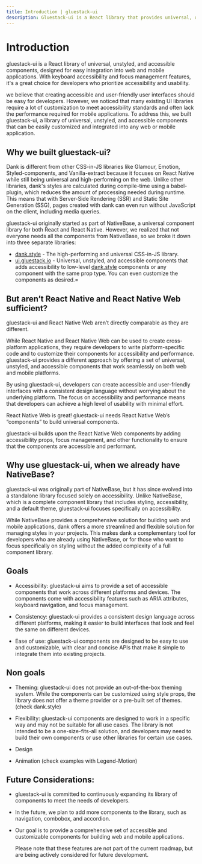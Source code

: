 ```yaml
---
title: Introduction | gluestack-ui
description: Gluestack-ui is a React library that provides universal, unstyled, and accessible components. It includes keyboard accessibility and focus management features, making it a great choice for developers who prioritize accessibility and usability.
---
```



<Meta title="Overview/Introduction" />

# Introduction

gluestack-ui is a React library of universal, unstyled, and accessible components, designed for easy integration into web and mobile applications. With keyboard accessibility and focus management features, it's a great choice for developers who prioritize accessibility and usability.

we believe that creating accessible and user-friendly user interfaces should be easy for developers. However, we noticed that many existing UI libraries require a lot of customization to meet accessibility standards and often lack the performance required for mobile applications. To address this, we built gluestack-ui, a library of universal, unstyled, and accessible components that can be easily customized and integrated into any web or mobile application.

## Why we built gluestack-ui?

Dank is different from other CSS-in-JS libraries like Glamour, Emotion, Styled-components, and Vanilla-extract because it focuses on React Native while still being universal and high-performing on the web. Unlike other libraries, dank's styles are calculated during compile-time using a babel-plugin, which reduces the amount of processing needed during runtime. This means that with Server-Side Rendering (SSR) and Static Site Generation (SSG), pages created with dank can even run without JavaScript on the client, including media queries.

gluestack-ui originally started as part of NativeBase, a universal component library for both React and React Native. However, we realized that not everyone needs all the components from NativeBase, so we broke it down into three separate libraries:

- [dank.style](https://dank.style) - The high-performing and universal CSS-in-JS library.
- [ui.gluestack.io](https://ui.gluestack.io) - Universal, unstyled, and accessible components that adds accessibility to low-level [dank.style](https://dank.style) components or any component with the same prop type. You can even customize the components as desired.=

## But aren’t React Native and React Native Web sufficient?

gluestack-ui and React Native Web aren’t directly comparable as they are different.

While React Native and React Native Web can be used to create cross-platform applications, they require developers to write platform-specific code and to customize their components for accessibility and performance. gluestack-ui provides a different approach by offering a set of universal, unstyled, and accessible components that work seamlessly on both web and mobile platforms.

By using gluestack-ui, developers can create accessible and user-friendly interfaces with a consistent design language without worrying about the underlying platform. The focus on accessibility and performance means that developers can achieve a high level of usability with minimal effort.

React Native Web is great! gluestack-ui needs React Native Web’s “components” to build universal components.

gluestack-ui builds upon the React Native Web components by adding accessibility props, focus management, and other functionality to ensure that the components are accessible and performant.

## Why use gluestack-ui, when we already have NativeBase?

gluestack-ui was originally part of NativeBase, but it has since evolved into a standalone library focused solely on accessibility. Unlike NativeBase, which is a complete component library that includes styling, accessibility, and a default theme, gluestack-ui focuses specifically on accessibility.

While NativeBase provides a comprehensive solution for building web and mobile applications, dank offers a more streamlined and flexible solution for managing styles in your projects. This makes dank a complementary tool for developers who are already using NativeBase, or for those who want to focus specifically on styling without the added complexity of a full component library.

## Goals

- Accessibility: gluestack-ui aims to provide a set of accessible components that work across different platforms and devices. The components come with accessibility features such as ARIA attributes, keyboard navigation, and focus management.

- Consistency: gluestack-ui provides a consistent design language across different platforms, making it easier to build interfaces that look and feel the same on different devices.

- Ease of use: gluestack-ui components are designed to be easy to use and customizable, with clear and concise APIs that make it simple to integrate them into existing projects.

## Non goals

- Theming: gluestack-ui does not provide an out-of-the-box theming system. While the components can be customized using style props, the library does not offer a theme provider or a pre-built set of themes. (check dank.style)

- Flexibility: gluestack-ui components are designed to work in a specific way and may not be suitable for all use cases. The library is not intended to be a one-size-fits-all solution, and developers may need to build their own components or use other libraries for certain use cases.

- Design

- Animation (check examples with Legend-Motion)

## Future Considerations:

- gluestack-ui is committed to continuously expanding its library of components to meet the needs of developers.
- In the future, we plan to add more components to the library, such as navigation, combobox, and accordion.
- Our goal is to provide a comprehensive set of accessible and customizable components for building web and mobile applications.

  Please note that these features are not part of the current roadmap, but are being actively considered for future development.
